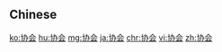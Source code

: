 {{also|協會|協会}}
==Chinese==
{{zh-see|協會}}

[[ko:协会]]
[[hu:协会]]
[[mg:协会]]
[[ja:协会]]
[[chr:协会]]
[[vi:协会]]
[[zh:协会]]